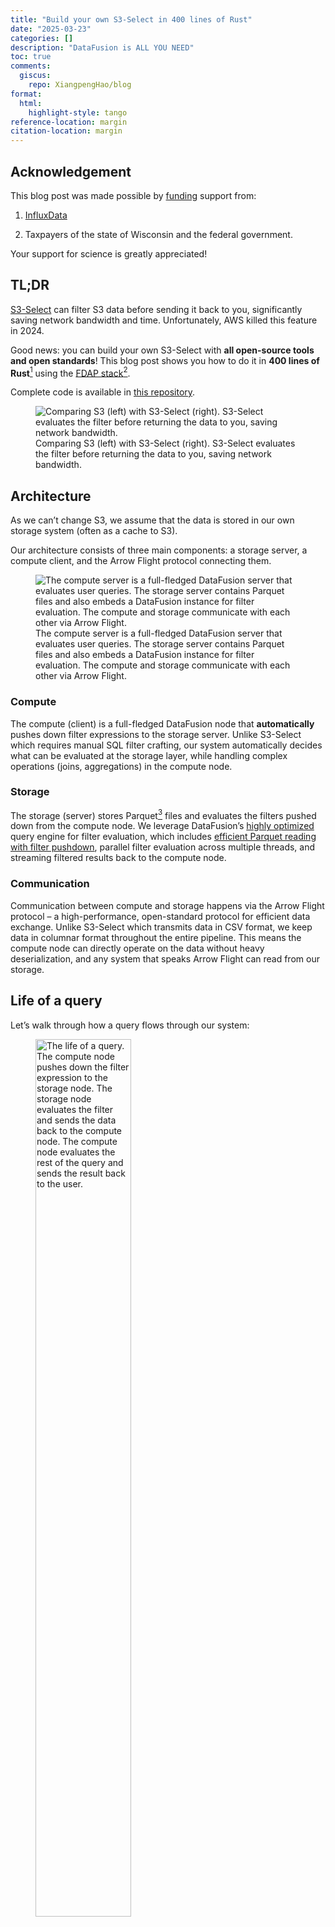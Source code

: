 ```yaml
---
title: "Build your own S3-Select in 400 lines of Rust"
date: "2025-03-23"
categories: []
description: "DataFusion is ALL YOU NEED"
toc: true
comments:
  giscus: 
    repo: XiangpengHao/blog
format:
  html: 
    highlight-style: tango 
reference-location: margin
citation-location: margin
---
```


::: {.callout-warning appearance="simple" icon=false}

## Acknowledgement

This blog post was made possible by [funding](https://xiangpeng.systems/fund/) support from:

1.  [InfluxData](https://influxdata.com) 

2.  Taxpayers of the state of Wisconsin and the federal government.

Your support for science is greatly appreciated!
:::

## TL;DR

[S3-Select](https://docs.aws.amazon.com/AmazonS3/latest/userguide/selecting-content-from-objects.html) can filter S3 data before sending it back to you,
significantly saving network bandwidth and time. Unfortunately, AWS killed this feature in 2024.

Good news: you can build your own S3-Select with **all open-source tools and open standards**! This blog post shows you how to do it in **400 lines of Rust**[^1] using the [FDAP stack](https://www.influxdata.com/glossary/fdap-stack/)[^2].

Complete code is available in [this repository](https://github.com/XiangpengHao/build-your-own-s3-select).

[^1]: Without blank lines and comments.

[^2]: FDAP: Apache Arrow **F**light, Apache **D**ataFusion, Apache **A**rrow, Apache **P**arquet

![Comparing S3 (left) with S3-Select (right). S3-Select evaluates the filter before returning the data to you, saving network bandwidth.](s3-select.jpg)

## Architecture

As we can't change S3, we assume that the data is stored in our own storage system (often as a cache to S3).

Our architecture consists of three main components: a storage server, a compute client, and the Arrow Flight protocol connecting them.

![The compute server is a full-fledged DataFusion server that evaluates user queries. The storage server contains Parquet files and also embeds a DataFusion instance for filter evaluation. The compute and storage communicate with each other via Arrow Flight.](arch.jpg)


### Compute
The compute (client) is a full-fledged DataFusion node that **automatically** pushes down filter expressions to the storage server. Unlike S3-Select which requires manual SQL filter crafting, our system automatically decides what can be evaluated at the storage layer, while handling complex operations (joins, aggregations) in the compute node.

### Storage
The storage (server) stores Parquet[^8] files and evaluates the filters pushed down from the compute node. We leverage DataFusion's [highly optimized](https://datafusion.apache.org/blog/2024/11/18/datafusion-fastest-single-node-parquet-clickbench/) query engine for filter evaluation, which includes [efficient Parquet reading with filter pushdown](../parquet-pushdown/index.qmd), parallel filter evaluation across multiple threads, and streaming filtered results back to the compute node.

[^8]: Parquet is the industry standard columnar storage format. CSV/JSON/etc. are also easily supported, but you should really consider using a real format like Parquet.

### Communication
Communication between compute and storage happens via the Arrow Flight protocol -- a high-performance, open-standard protocol for efficient data exchange. Unlike S3-Select which transmits data in CSV format, we keep data in columnar format throughout the entire pipeline. 
This means the compute node can directly operate on the data without heavy deserialization, and any system that speaks Arrow Flight can read from our storage.

## Life of a query 
Let's walk through how a query flows through our system:

![The life of a query. The compute node pushes down the filter expression to the storage node. The storage node evaluates the filter and sends the data back to the compute node. The compute node evaluates the rest of the query and sends the result back to the user.](life-of-a-query.jpg){width=60%}

1. **Schema Resolution**: When a user submits a query, the compute node first resolves the table schema from the storage node via Arrow Flight.

2. **Query Planning**: The compute node generates a query plan and decides which parts should be evaluated locally versus pushed down to the storage node.

3. **Filter Pushdown**: The compute node sends filter predicates to the storage node for evaluation close to the data.

4. **Filter Evaluation**: The storage node evaluates these filters and streams only the matching data back to the compute node.

5. **Final Processing**: The compute node handles the computation-heavy parts (aggregations, joins, etc.) and returns the final result to the user.

Note that only filters are pushed down to the storage node, computation-heavy operations happen at the compute layer. This prevents overloading the storage node's processing capabilities while reducing network traffic.

## Implementing the Storage Server
Now that we understand the architecture, let's build the storage server. Surprisingly, we can implement it in less than 100 lines of code thanks to DataFusion!

Our storage server is defined as:

```rust
struct StorageServer {
    execution_plans: Mutex<HashMap<u64, Arc<dyn ExecutionPlan>>>,
    next_id: atomic::AtomicU64,
    ctx: SessionContext,
}
```

Let's break down what each field does:

- `execution_plans`: Maps query IDs to their execution plans
- `next_id`: Generates unique query IDs[^9]
- `ctx`: The DataFusion session context (we use a single context for all queries for simplicity)

The `StorageServer` implements the `FlightSqlService` trait with three key methods:

[^9]: In production, you should use a proper unique ID generator like [uuid](https://docs.rs/uuid/latest/uuid/index.html).

```rust
#[tonic::async_trait]
impl FlightSqlService for StorageServer {
    type FlightService = StorageServer;

    async fn get_flight_info_schemas(  // <1>
        &self,
        query: CommandGetDbSchemas,
        _request: Request<FlightDescriptor>,
    ) -> Result<Response<FlightInfo>, Status> {
		todo!()
    }


    async fn get_flight_info_statement( // <2>
        &self,
        cmd: CommandStatementQuery,
        _request: Request<FlightDescriptor>,
    ) -> Result<Response<FlightInfo>, Status> {
		todo!()
    }

    async fn do_get_fallback( // <3>
        &self,
        _request: Request<Ticket>,
        message: Any,
    ) -> Result<Response<<Self as FlightService>::DoGetStream>, Status> {
		todo!()
    }
}
```

Let's implement each method one by one.

### 1. Schema Resolution
First, we need to implement `get_flight_info_schemas` to handle schema retrieval:

```rust
async fn get_flight_info_schemas(
	&self,
	query: CommandGetDbSchemas,
	_request: Request<FlightDescriptor>,
) -> Result<Response<FlightInfo>, Status> {
	let table_url = query.catalog.unwrap();
	let table_name = query.db_schema_filter_pattern.unwrap();
	_ = self
		.ctx
		.register_parquet(&table_name, table_url, Default::default())
		.await;
	let schema = self.ctx.table_provider(&table_name).await.unwrap().schema();
	let info = FlightInfo::new().try_with_schema(&schema).unwrap();
	Ok(Response::new(info))
}
```

This method:

1. Registers the Parquet file with DataFusion
2. Gets the schema from the registered table
3. Returns the schema as a FlightInfo response

### 2. Query Planning
Next, we implement `get_flight_info_statement` to handle query planning:

```rust
async fn get_flight_info_statement(
	&self,
	cmd: CommandStatementQuery,
	_request: Request<FlightDescriptor>,
) -> Result<Response<FlightInfo>, Status> {
	let query = cmd.query.as_str();
	let (state, logical_plan) = self.ctx.sql(query).await.unwrap().into_parts();
	let plan = state.optimize(&logical_plan).unwrap();
	let physical_plan = state.create_physical_plan(&plan).await.unwrap();
	let partition_count = physical_plan.output_partitioning().partition_count();
	let schema = physical_plan.schema();
	let id = self.next_id.fetch_add(1, atomic::Ordering::Relaxed);
	self.execution_plans
		.lock()
		.unwrap()
		.insert(id, physical_plan);
	let mut info = FlightInfo::new().try_with_schema(&schema).unwrap();
	for partition in 0..partition_count {
		let fetch = FetchResults {
			handle: id,
			partition: partition as u32,
		};
		let buf = fetch.as_any().encode_to_vec().into();
		let ticket = Ticket { ticket: buf };
		let endpoint = FlightEndpoint::new().with_ticket(ticket.clone());
		info = info.with_endpoint(endpoint);
	}
	Ok(Response::new(info))
}
```

This method:

1. Parses the SQL into a logical plan
2. Optimizes the logical plan and converts it to a physical plan
3. Returns partition info and query ID to the compute node

### 3. Data Streaming
Finally, we implement `do_get_fallback` to handle data streaming:

```rust
async fn do_get_fallback(
	&self,
	_request: Request<Ticket>,
	message: Any,
) -> Result<Response<<Self as FlightService>::DoGetStream>, Status> {
	let fetch_results: FetchResults = message.unpack().unwrap().unwrap();
	let plan_lock = self.execution_plans.lock().unwrap();
	let physical_plan = plan_lock.get(&fetch_results.handle).unwrap().clone();
	let stream = physical_plan
		.execute(fetch_results.partition as usize, self.ctx.task_ctx())
		.unwrap()
		.map_err(|e| arrow_flight::error::FlightError::ExternalError(Box::new(e)));
	let encoder = FlightDataEncoderBuilder::new().build(stream);
	let response_stream =
		encoder.map(|result| result.map_err(|e| Status::internal(e.to_string())));
	Ok(Response::new(Box::pin(response_stream)))
}
```

This method:

1. Retrieves the physical plan for that query
2. Executes the plan on the specified partition
3. Returns the stream to the compute node

That's it for the storage server! Just these three methods are enough to implement the core functionality[^4].

[^4]: Of course, a production server needs way more: error handling, logging, authentication, etc. But these concerns are orthogonal to our core implementation.

## Implementing the Compute Node
The compute node has more work to do, as it needs to:

1. Communicate with the storage server to get data
2. Decide which parts of the query to send to storage
3. Process the filtered data to produce the final result

We'll implement this through two main components:

1. `FlightTable`: Decides what gets pushed down to storage
2. `FlightExec`: Handles the data streaming from storage

Here's how they fit together in the query plan:

![An example query plan showing how FlightTable and FlightExec connect. The ParquetExec and FilterExec[^3] are executed on the storage server, while the rest of the plan runs on the compute node. The two plans are connected via the FlightExec node.](query-plan.jpg)

[^3]: Strictly speaking, when [filter pushdown](../parquet-pushdown/index.qmd) is enabled, the FilterExec is merged into ParquetExec in the storage server.

### Implementing FlightTable
Let's start with `FlightTable`, which implements DataFusion's `TableProvider` trait:

```rust
pub struct FlightTable {
    channel: Channel,
    server: String,
    table_name: TableReference,
    output_schema: SchemaRef,
}

#[async_trait]
impl TableProvider for FlightTable {
    async fn scan(
        &self,
        _state: &dyn Session,
        projection: Option<&Vec<usize>>,
        filters: &[Expr],
        limit: Option<usize>,
    ) -> Result<Arc<dyn ExecutionPlan>> {
		todo!()
    }

    fn supports_filters_pushdown(
        &self,
        filters: &[&Expr],
    ) -> Result<Vec<TableProviderFilterPushDown>> {
       todo!() 
    }

	// ... other trait methods
}
```

The `FlightTable` has two important methods:

1. `scan`: Creates a `FlightExec` node that pulls data from storage
2. `supports_filters_pushdown`: Tells DataFusion which filters can be pushed down

Let's implement the `scan` method first:

![FlightTable unparses filters, projections, and limits back to SQL and sends them to the storage server.](unparse.jpg){width=60%}

```rust
async fn scan(
	&self,
	_state: &dyn Session,
	projection: Option<&Vec<usize>>,
	filters: &[Expr],
	limit: Option<usize>,
) -> Result<Arc<dyn ExecutionPlan>> {
	let unparsed_sql = {
		// we don't care about actual source for the purpose of unparsing the sql.
		let empty_table_provider = empty::EmptyTable::new(self.schema().clone());
		let table_source = Arc::new(DefaultTableSource::new(Arc::new(empty_table_provider)));

		let logical_plan = TableScan {
			table_name: self.table_name.clone(),
			source: table_source,
			projection: projection.map(|p| p.to_vec()),
			filters: filters.to_vec(),
			fetch: limit,
			projected_schema: Arc::new(self.schema().as_ref().clone().to_dfschema().unwrap()),
		};
		let unparser = Unparser::new(&PostgreSqlDialect {});
		let unparsed_sql = unparser
			.plan_to_sql(&LogicalPlan::TableScan(logical_plan))
			.unwrap();
		unparsed_sql.to_string()
	};

	println!("SQL send to cache: \n{}", unparsed_sql);

	let mut client = FlightSqlServiceClient::new(self.channel.clone());
	let info = client.execute(unparsed_sql, None).await.unwrap();

	Ok(Arc::new(FlightExec::try_new(
		self.schema.clone(),
		info,
		projection,
		&self.server,
	)?))
}
```

The magic happens in the unparsing step. We leverage DataFusion's query planner to:

1. Create a logical plan containing the filters, projections, and limits
2. Unparse this plan back to SQL using DataFusion's unparser[^10]
3. Send this SQL to the storage server for evaluation
4. Create a FlightExec node that will stream data from storage

[^10]: We can also send DataFusion's physical plan (like [Ballista](https://github.com/apache/datafusion-ballista)), or even [Substrait](https://substrait.io/) to the storage server.

Next, let's implement the filter pushdown support:

```rust
fn supports_filters_pushdown(
	&self,
	filters: &[&Expr],
) -> Result<Vec<TableProviderFilterPushDown>> {
	let filter_push_down: Vec<TableProviderFilterPushDown> = filters
		.iter()
		.map(
			|f| match Unparser::new(&PostgreSqlDialect {}).expr_to_sql(f) {
				Ok(_) => TableProviderFilterPushDown::Exact,
				Err(_) => TableProviderFilterPushDown::Unsupported,
			},
		)
		.collect();
	Ok(filter_push_down)
}
```

Our rule is simple but effective: if a filter can be unparsed to SQL, we push it down to storage.

### Implementing FlightExec
Now let's implement `FlightExec`, which is responsible for streaming data from storage:

```rust
pub struct FlightExec {
    server: String,
    partitions: Arc<[FlightPartition]>,
    plan_properties: PlanProperties,
}

impl ExecutionPlan for FlightExec {
    fn execute(
        &self,
        partition: usize,
        _context: Arc<TaskContext>,
    ) -> Result<SendableRecordBatchStream> {
        let future_stream = flight_stream(self.partitions[partition].clone(), self.schema());
        Ok(Box::pin(FlightStream {
            state: FlightStreamState::Init,
            future_stream: Some(Box::pin(future_stream)),
            schema: self.schema(),
        }))
    }

	// ... other trait methods
}
```

`FlightExec` is mainly a wrapper around `FlightStream`, which handles the async streaming of data from storage:

```rust
struct FlightStream {
    state: FlightStreamState,
    future_stream: Option<BoxFuture<'static, Result<SendableRecordBatchStream>>>,
    schema: SchemaRef,
}

impl Stream for FlightStream {
    type Item = Result<RecordBatch>;

    fn poll_next(mut self: Pin<&mut Self>, cx: &mut Context<'_>) -> Poll<Option<Self::Item>> {
        let result: Poll<Option<Result<RecordBatch>>> = loop {
            match &mut self.state {
                FlightStreamState::Init => {
                    self.state = FlightStreamState::GetStream(self.future_stream.take().unwrap());
                    continue;
                }
                FlightStreamState::GetStream(fut) => {
                    let stream = ready!(fut.as_mut().poll(cx)).unwrap();
                    self.state = FlightStreamState::Processing(stream);
                    continue;
                }
                FlightStreamState::Processing(stream) => {
                    let result = stream.as_mut().poll_next(cx);
                    break result;
                }
            }
        };
        match result {
            Poll::Ready(Some(Ok(batch))) => Poll::Ready(Some(Ok(batch))),
            Poll::Ready(None) => Poll::Ready(None),
            Poll::Ready(Some(Err(e))) => {
                panic!("Error reading flight stream: {}", e);
            }
            _ => Poll::Pending,
        }
    }
}
```

The implementation is a bit complex due to Rust's lack of native async iterators, requiring us to implement a state machine manually. However, the core concept is straightforward -- it pulls data from storage and returns it as a stream.

## Putting It All Together
Now let's assemble our components into a working system!

### Server Binary
The server binary is simple -- it just starts a Flight service with our StorageServer:

```rust
#[tokio::main]
async fn main() -> Result<(), Box<dyn std::error::Error>> {
    let addr = "127.0.0.1:50051".parse()?;
    Server::builder()
        .add_service(FlightServiceServer::new(StorageServer::default()))
        .serve(addr)
        .await?;
    Ok(())
}
```

### Client Binary
The client binary configures DataFusion, registers our FlightTable, and runs the query:

```rust
#[tokio::main]
async fn main() -> Result<(), Box<dyn std::error::Error>> {
    let mut session_config = SessionConfig::from_env()?;
    session_config
        .options_mut()
        .execution
        .parquet
        .pushdown_filters = true;
    let ctx = Arc::new(SessionContext::new_with_config(session_config));

    let cache_server = "http://localhost:50051";
    let table_name = "aws-edge-locations";
    let table_url = "./aws-edge-locations.parquet";
    let sql = format!(
        "SELECT DISTINCT \"city\" FROM \"{table_name}\" WHERE \"country\" = 'United States'"
    );

    let table = FlightTable::create(cache_server, table_name, table_url).await;
    ctx.register_table(table_name, Arc::new(table))?;
    ctx.sql(&sql).await?.show().await?;
    Ok(())
}
```

### Running the System
To run our S3-Select alternative:

```bash
cargo run --bin server
cargo run --bin client
```

You should see output like:

```	
SQL send to cache: 
SELECT "aws-edge-locations"."city" FROM "aws-edge-locations" WHERE ("aws-edge-locations"."country" = 'United States')
+----------------+
| city           |
+----------------+
| New York       |
| Newark         |
| Miami          |
| Philadelphia   |
| Denver         |
| Houston        |
...
```

Notice that only the filter (`WHERE "country" = 'United States'`) was pushed down to storage, while the aggregation (`DISTINCT`) was evaluated by the compute node. This is exactly what we wanted!

## What's Next: LiquidCache
Congratulations! You've built a working S3-Select alternative in just 400 lines of Rust. However, this blog post only scratches the surface of what's possible with this architecture.

To take this concept further, I'm excited to announce [LiquidCache](https://github.com/XiangpengHao/liquid-cache)--a modern, open-source, push-down enabled storage system built on the same principles. LiquidCache extends what we've built here with advanced features like:

- Advanced caching strategies
- Advanced filter evaluation techniques
- Enhanced reliability and error handling
- Performance optimizations

Check out our [research paper](https://github.com/XiangpengHao/liquid-cache/blob/main/dev/doc/liquid-cache-vldb.pdf) for technical details and consider contributing to the project!

## Conclusion
Building a functional S3-Select alternative is surprisingly simple once you leverage the right building blocks. The FDAP stack (Flight, DataFusion, Arrow, Parquet) provides powerful primitives that handle most of the heavy lifting for us.

The real challenge -- and fun -- lies in understanding what these components do and how to thread them together effectively. As demonstrated by the imports alone, we're standing on the shoulders of giants:

```rust
use arrow::{
    array::RecordBatch,
    datatypes::{SchemaRef, ToByteSlice},
};
use arrow_flight::{
    FlightClient, FlightEndpoint, FlightInfo, Ticket,
    flight_service_client::FlightServiceClient,
    sql::{CommandGetDbSchemas, client::FlightSqlServiceClient},
};
use datafusion::{
    catalog::{Session, TableProvider},
    common::{ToDFSchema, project_schema},
    datasource::{DefaultTableSource, TableType, empty},
    error::{DataFusionError, Result},
    execution::{RecordBatchStream, SendableRecordBatchStream, TaskContext},
    logical_expr::{LogicalPlan, TableProviderFilterPushDown, TableScan},
    physical_expr::EquivalenceProperties,
    physical_plan::{
        DisplayAs, DisplayFormatType, ExecutionPlan, PlanProperties,
        execution_plan::{Boundedness, EmissionType},
        stream::RecordBatchStreamAdapter,
    },
    prelude::*,
    sql::{
        TableReference,
        unparser::{Unparser, dialect::PostgreSqlDialect},
    },
};
use futures::{Stream, TryStreamExt, future::BoxFuture};
use std::task::{Context, Poll, ready};
use std::{any::Any, pin::Pin, sync::Arc};
use tonic::{async_trait, transport::Channel};
```

The power of open-source tools and open standards isn't just a fallback — it's a superior approach that liberates us from vendor lock-in and service discontinuations. 
We've demonstrated that not only can we rebuild essential services like S3-Select after their commercial versions are discontinued, but we can create more powerful[^11], customizable, and cost-effective alternatives. 

[^11]: Azure still has filter pushdown, but they [don't support Parquet files](https://learn.microsoft.com/en-us/azure/storage/blobs/data-lake-storage-query-acceleration-how-to?tabs=azure-powershell). 
